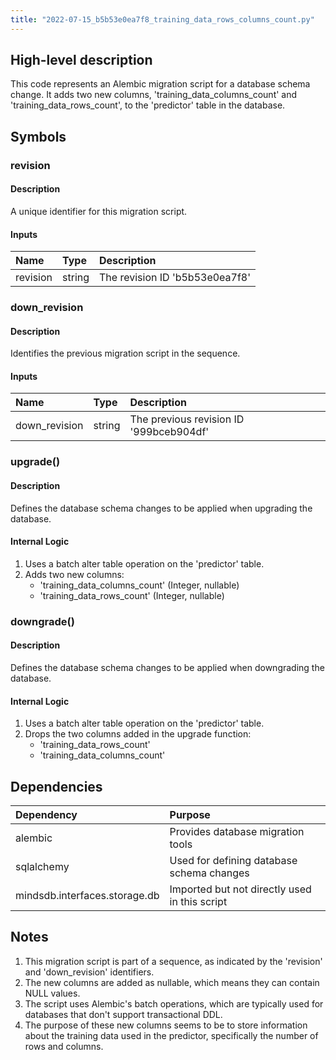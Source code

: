 ```yaml
---
title: "2022-07-15_b5b53e0ea7f8_training_data_rows_columns_count.py"
---
```


## High-level description
This code represents an Alembic migration script for a database schema change. It adds two new columns, 'training_data_columns_count' and 'training_data_rows_count', to the 'predictor' table in the database.

## Symbols

### revision
#### Description
A unique identifier for this migration script.

#### Inputs
| Name | Type | Description |
|:-----|:-----|:------------|
| revision | string | The revision ID 'b5b53e0ea7f8' |

### down_revision
#### Description
Identifies the previous migration script in the sequence.

#### Inputs
| Name | Type | Description |
|:-----|:-----|:------------|
| down_revision | string | The previous revision ID '999bceb904df' |

### upgrade()
#### Description
Defines the database schema changes to be applied when upgrading the database.

#### Internal Logic
1. Uses a batch alter table operation on the 'predictor' table.
2. Adds two new columns:
   - 'training_data_columns_count' (Integer, nullable)
   - 'training_data_rows_count' (Integer, nullable)

### downgrade()
#### Description
Defines the database schema changes to be applied when downgrading the database.

#### Internal Logic
1. Uses a batch alter table operation on the 'predictor' table.
2. Drops the two columns added in the upgrade function:
   - 'training_data_rows_count'
   - 'training_data_columns_count'

## Dependencies
| Dependency | Purpose |
|:-----------|:--------|
| alembic | Provides database migration tools |
| sqlalchemy | Used for defining database schema changes |
| mindsdb.interfaces.storage.db | Imported but not directly used in this script |

## Notes
1. This migration script is part of a sequence, as indicated by the 'revision' and 'down_revision' identifiers.
2. The new columns are added as nullable, which means they can contain NULL values.
3. The script uses Alembic's batch operations, which are typically used for databases that don't support transactional DDL.
4. The purpose of these new columns seems to be to store information about the training data used in the predictor, specifically the number of rows and columns.